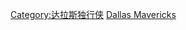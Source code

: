 {{Navbox
| name  = 达拉斯独行侠
| title = 達拉斯獨行俠
| titlestyle = background:#0b60ad; color: #ffffff;
| groupstyle = background:#000000; color: #ffffff;
| bodystyle = width:{{{width|100%}}}; <!--if width not specified, use width of former template-->
| listclass = hlist
| state = {{{state|autocollapse}}}

| list1 = [[達拉斯]], [[得克萨斯州]]

| group2 = 歷史
| list2 = [[达拉斯小牛|歷史]] <!-- • [[Dallas Mavericks all-time roster|All-Time roster]] --> • [[達拉斯獨行俠賽績列表|過往賽績]] • [[達拉斯獨行俠主教练列表|主教练]] <!-- [[Dallas Mavericks accomplishments and records|紀錄]] • --> 

| group3= 場館
| list3=[[团圆体育馆]] • '''[[美國航空中心]]'''

|group4=-{zh-cn:'''主教练''';zh-tw:'''總教练'''; zh-hk:'''總教練'''}-
|list4=[[迪克·莫塔|莫塔]] • [[约翰·麦克劳德 (篮球教练)|麦克劳德]] • [[里奇·阿杜巴图|阿杜巴图]] • [[加尔·海德|海德]] • [[昆因·巴克纳|巴克纳]] • [[迪克·莫塔|莫塔]] • [[吉姆·克萊蒙斯|克萊蒙斯]] • [[唐·尼尔森|老尼尔森]] • [[艾弗裡·約翰遜|約翰遜]] • [[里克·卡莱尔|卡莱尔]] • [[贾森·基德|基德]]

| group5= 隶属球队
| list5='''[[德克萨斯传奇队]]'''

|group6=NBA總冠軍
|list6=[[2011年NBA總決賽|2011]]

|group7=競爭對手
|list7=[[休士頓火箭]] • [[聖安東尼奧馬刺]] • [[邁阿密熱火]] • [[鳳凰城太陽]] • [[洛杉磯湖人]] • [[沙加緬度國王]]
}}
<noinclude>
[[Category:达拉斯独行侠]]
[[Category:NBA球队导航模板|Dallas Mavericks]]
</noinclude>
